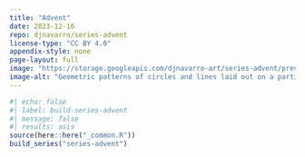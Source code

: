 ```yaml
---
title: "Advent"
date: 2023-12-16
repo: djnavarro/series-advent
license-type: "CC BY 4.0"
appendix-style: none
page-layout: full
image: "https://storage.googleapis.com/djnavarro-art/series-advent/preview/advent_04_215.png"
image-alt: "Geometric patterns of circles and lines laid out on a partial grid in a subdued pastel palette"
---
```

   
::: {.grid}
  
```r
#| echo: false
#| label: build-series-advent
#| message: false
#| results: asis
source(here::here("_common.R"))
build_series("series-advent")
```
   
:::
   
